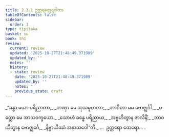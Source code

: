 ```yaml
---
title: 2.3.1 ဥတ္တရတ္ထေရဂါထာ
tableOfContents: false
sidebar:
  order: 1
type: tipitaka
basket: su
book: th1
review:
  current: review
  updated: '2025-10-27T21:48:49.371989'
  updated_by: ''
  notes: ''
  history:
  - state: review
    date: '2025-10-27T21:48:49.371989'
    updated_by: ''
    notes: ''
    previous_state: draft
---
```



<ReviewStatus review={frontmatter.review} showDetails={true} />

<HypothesisAnnotation frontmatter={frontmatter} />

<DynamicBreadcrumb />

<Division number="161" book="th1" e="ch" v="19" p="253">

<Paragraph number="338" type="verses" book="th1">
_“ခန္ဓာ မယာ ပရိညာတာ,_  
_တဏှာ မေ သုသမူဟတာ;_  
_ဘာဝိတာ မမ ဗောဇ္ဈင်္ဂါ,_  
_ပတ္တော မေ အာသဝက္ခယော._  

</Paragraph>

</Division>
<Division number="162" book="th1" e="ch" v="19" p="253">

<Paragraph number="339" type="verses" book="th1">
_သောဟံ ခန္ဓေ ပရိညာယ,_  
_အဗ္ဗဟိတွာန ဇာလိနိံ;_  
_ဘာဝယိတွာန ဗောဇ္ဈင်္ဂေ,_  
_နိဗ္ဗာယိဿံ အနာသဝေါ”တိ._  


</Paragraph>
</Division>

<Paragraph number="340" type="center" book="th1">
…  ဥတ္တရော ထေရော… .
</Paragraph>